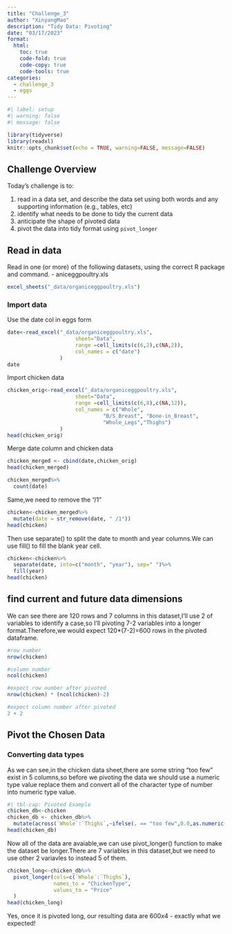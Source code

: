 ```yaml
---
title: "Challenge_3"
author: "XinyangMao"
description: "Tidy Data: Pivoting"
date: "03/17/2023"
format:
  html:
    toc: true
    code-fold: true
    code-copy: true
    code-tools: true
categories:
  - challenge_3
  - eggs
---
```


```r
#| label: setup
#| warning: false
#| message: false

library(tidyverse)
library(readxl)
knitr::opts_chunk$set(echo = TRUE, warning=FALSE, message=FALSE)
```

## Challenge Overview

Today's challenge is to:

1.  read in a data set, and describe the data set using both words and any supporting information (e.g., tables, etc)
2.  identify what needs to be done to tidy the current data
3.  anticipate the shape of pivoted data
4.  pivot the data into tidy format using `pivot_longer`

## Read in data

Read in one (or more) of the following datasets, using the correct R package and command.
-   aniceggpoultry.xls 

```r
excel_sheets("_data/organiceggpoultry.xls")

```

### Import data
Use the date col in eggs form
```r
date<-read_excel("_data/organiceggpoultry.xls",
                      sheet="Data",
                      range =cell_limits(c(6,2),c(NA,2)),
                      col_names = c("date")
                 )
date
```
Import chicken data
```r
chicken_orig<-read_excel("_data/organiceggpoultry.xls",
                      sheet="Data",
                      range =cell_limits(c(6,8),c(NA,12)),
                      col_names = c("Whole",
                               "B/S_Breast", "Bone-in_Breast",
                               "Whole_Legs","Thighs")
                 )
head(chicken_orig)
```
Merge date column and chicken data
```r
chicken_merged <- cbind(date,chicken_orig)
head(chicken_merged)
```
```r
chicken_merged%>%
  count(date)
```
Same,we need to remove the "/1"
```r
chicken<-chicken_merged%>%
  mutate(date = str_remove(date, " /1"))
head(chicken)
```
Then use separate() to split the date to month and year columns.We can use fill() to fill the blank year cell.
```r
chicken<-chicken%>%
  separate(date, into=c("month", "year"), sep=" ")%>%
  fill(year)
head(chicken)
```


## find current and future data dimensions
We can see there are 120 rows and 7 columns in this dataset,I'll use 2 of variables to identify a case,so I'll pivoting 7-2 variables into a longer format.Therefore,we would expect 120*(7-2)=600 rows in the pivoted dataframe.
```r
#row number
nrow(chicken)
```
```r
#column number
ncol(chicken)
```
```r
#expect row number after pivoted
nrow(chicken) * (ncol(chicken)-2)
```
```r
#expect column number after pivoted
2 + 2
```

## Pivot the Chosen Data
### Converting data types
As we can see,in the chicken data sheet,there are some string "too few" exist in 5 columns,so before we pivoting the data we should use a numeric type value replace them and convert all of the character type of number into numeric type value.
```r
#| tbl-cap: Pivoted Example
chicken_db<-chicken
chicken_db <- chicken_db%>%
  mutate(across(`Whole`:`Thighs`,~ifelse(. == "too few",0.0,as.numeric(.))))
head(chicken_db)

```

Now all of the data are avaiable,we can use pivot_longer() function to make the dataset be longer.There are 7 variables in this dataset,but we need to use other 2 variavles to instead 5 of them.
```r
chicken_long<-chicken_db%>%
  pivot_longer(cols=c(`Whole`:`Thighs`), 
               names_to = "ChickenType",
               values_to = "Price"
  )
head(chicken_long)
```
Yes, once it is pivoted long, our resulting data are $600x4$ - exactly what we expected!



